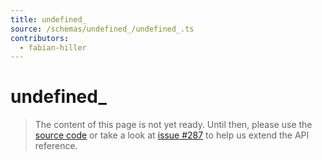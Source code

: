 ```yaml
---
title: undefined_
source: /schemas/undefined_/undefined_.ts
contributors:
  - fabian-hiller
---
```


# undefined\_

> The content of this page is not yet ready. Until then, please use the [source code](https://github.com/fabian-hiller/valibot/blob/main/library/src/schemas/undefined/undefined.ts) or take a look at [issue #287](https://github.com/fabian-hiller/valibot/issues/287) to help us extend the API reference.
